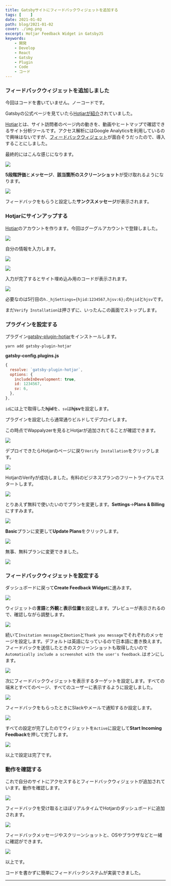 ```yaml
---
title: Gatsbyサイトにフィードバックウィジェットを追加する
tags: [    ]
date: 2021-01-02
path: blog/2021-01-02
cover: ./img.png
excerpt: Hotjar Feedback Widget in GatsbyJS
keywords:
    - 開発
    - Develop
    - React
    - Gatsby
    - Plugin
    - Code
    - コード
---
```


### フィードバックウィジェットを追加しました

今回はコードを書いていません。ノーコードです。

Gatsbyの公式ページを見ていたら[Hotjarが紹介](https://www.gatsbyjs.com/plugins)されていました。

[Hotjar](https://www.hotjar.com)とは、サイト訪問者のページ内の動きを、動画やヒートマップで確認できるサイト分析ツールです。アクセス解析にはGoogle Analyticsを利用しているので興味はないですが、[フィードバックウィジェット](https://www.hotjar.com/incoming-feedback/)が面白そうだったので、導入することにしました。

最終的にはこんな感じになります。

![](./img1.png)

**5段階評価**と**メッセージ**、**該当箇所のスクリーンショット**が受け取れるようになります。

![](./img2.png)

フィードバックをもらうと設定した**サンクスメッセージ**が表示されます。

### Hotjarにサインアップする

[Hotjar](https://www.hotjar.com)のアカウントを作ります。今回はグーグルアカウントで登録しました。

![](./img3.png)

自分の情報を入力します。

![](./img4.png)

![](./img5.png)

入力が完了するとサイト埋め込み用のコードが表示されます。

![](./img6.png)

必要なのは5行目の`h._hjSettings={hjid:1234567,hjsv:6};`の`hjid`と`hjsv`です。

まだ`Verify Installation`は押さずに、いったんこの画面でストップします。

### プラグインを設定する

プラグイン[gatsby-plugin-hotjar](https://www.gatsbyjs.com/plugins/gatsby-plugin-hotjar)をインストールします。

```shell
yarn add gatsby-plugin-hotjar
```

**gatsby-config.plugins.js**

```javascript
{
  resolve: `gatsby-plugin-hotjar`,
  options: {
    includeInDevelopment: true,
    id: 1234567,
    sv: 6,
  },
},
```

`id`には上で取得した**hjid**を、`sv`は**hjsv**を設定します。

プラグインを設定したら通常通りビルドしてデプロイします。

この時点でWappalyzerを見るとHotjarが追加されてることが確認できます。

![](./img7.png)

デプロイできたらHotjarのページに戻り`Verify Installation`をクリックします。

![](./img8.png)

HotjarのVerifyが成功しました。有料のビジネスプランのフリートライアルでスタートします。

![](./img9.png)

とりあえず無料で使いたいのでプランを変更します。**Settings**→**Plans & Billing**にすすみます。

![](./img10.png)

**Basic**プランに変更して**Update Plans**をクリックします。

![](./img11.png)

無事、無料プランに変更できました。

![](./img12.png)

### フィードバックウィジェットを設定する

ダッシュボードに戻って**Create Feedback Widget**に進みます。

![](./img13.png)

ウィジェットの**言語**と**外観**と**表示位置**を設定します。プレビューが表示されるので、確認しながら調整します。

![](./img14.png)

続いて`Invitation message`と`Emotion`と`Thank you message`でそれぞれのメッセージを設定します。デフォルトは英語になっているので日本語に書き換えます。フィードバックを送信したときのスクリーンショットも取得したいので`Automatically include a screenshot with the user's feedback.`はオンにします。

![](./img15.png)

次にフィードバックウィジェットを表示するターゲットを設定します。すべての端末とすべてのページ、すべてのユーザーに表示するように設定しました。

![](./img16.png)

フィードバックをもらったときにSlackやメールで通知するか設定します。

![](./img17.png)

すべての設定が完了したのでウィジェットを`Active`に設定して**Start Incoming Feedback**を押して完了します。

![](./img18.png)

以上で設定は完了です。

### 動作を確認する

これで自分のサイトにアクセスするとフィードバックウィジェットが追加されています。動作を確認します。

![](./img19.png)

フィードバックを受け取るとほぼリアルタイムでHotjarのダッシュボードに追加されます。

![](./img20.png)

フィードバックメッセージやスクリーンショットと、OSやブラウザなどと一緒に確認ができます。

![](./img21.png)

以上です。

コードを書かずに簡単にフィードバックシステムが実装できました。

---